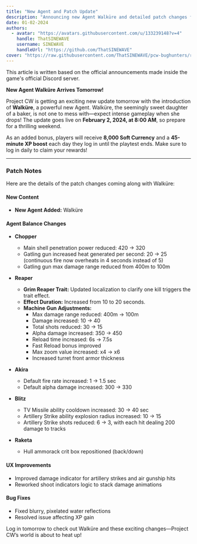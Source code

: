 ```yaml
---
title: "New Agent and Patch Update"
description: "Announcing new Agent Walküre and detailed patch changes for Project CW"
date: 01-02-2024
authors:
  - avatar: "https://avatars.githubusercontent.com/u/133239148?v=4"
    handle: ThatSINEWAVE
    username: SINEWAVE
    handleUrl: "https://github.com/ThatSINEWAVE"
cover: "https://raw.githubusercontent.com/ThatSINEWAVE/pcw-bughunters/refs/heads/main/app/opengraph-image.jpg"
---
```


This article is written based on the official announcements made inside the game's official Discord server.

**New Agent Walküre Arrives Tomorrow!**

Project CW is getting an exciting new update tomorrow with the introduction of **Walküre**, a powerful new Agent. Walküre, the seemingly sweet daughter of a baker, is not one to mess with—expect intense gameplay when she drops! The update goes live on **February 2, 2024, at 8:00 AM**, so prepare for a thrilling weekend.

As an added bonus, players will receive **8,000 Soft Currency** and a **45-minute XP boost** each day they log in until the playtest ends. Make sure to log in daily to claim your rewards!

---

### Patch Notes
Here are the details of the patch changes coming along with Walküre:

#### New Content
- **New Agent Added:** Walküre

#### Agent Balance Changes
- **Chopper**
  - Main shell penetration power reduced: 420 → 320
  - Gatling gun increased heat generated per second: 20 → 25 (continuous fire now overheats in 4 seconds instead of 5)
  - Gatling gun max damage range reduced from 400m to 100m

- **Reaper**
  - **Grim Reaper Trait:** Updated localization to clarify one kill triggers the trait effect.
  - **Effect Duration:** Increased from 10 to 20 seconds.
  - **Machine Gun Adjustments:**
    - Max damage range reduced: 400m → 100m
    - Damage increased: 10 → 40
    - Total shots reduced: 30 → 15
    - Alpha damage increased: 350 → 450
    - Reload time increased: 6s → 7.5s
    - Fast Reload bonus improved
    - Max zoom value increased: x4 → x6
    - Increased turret front armor thickness

- **Akira**
  - Default fire rate increased: 1 → 1.5 sec
  - Default alpha damage increased: 300 → 330

- **Blitz**
  - TV Missile ability cooldown increased: 30 → 40 sec
  - Artillery Strike ability explosion radius increased: 10 → 15
  - Artillery Strike shots reduced: 6 → 3, with each hit dealing 200 damage to tracks

- **Raketa**
  - Hull ammorack crit box repositioned (back/down)

#### UX Improvements
- Improved damage indicator for artillery strikes and air gunship hits
- Reworked shoot indicators logic to stack damage animations

#### Bug Fixes
- Fixed blurry, pixelated water reflections
- Resolved issue affecting XP gain

Log in tomorrow to check out Walküre and these exciting changes—Project CW’s world is about to heat up!
